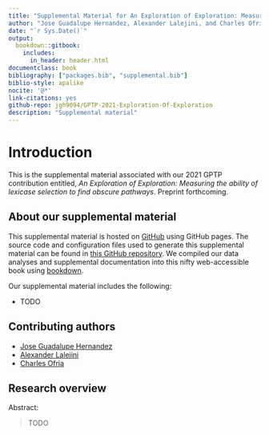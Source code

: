 ```yaml
---
title: "Supplemental Material for An Exploration of Exploration: Measuring the ability of lexicase selection to find obscure pathways"
author: "Jose Guadalupe Hernandez, Alexander Lalejini, and Charles Ofria"
date: "`r Sys.Date()`"
output:
  bookdown::gitbook:
    includes:
      in_header: header.html
documentclass: book
bibliography: ["packages.bib", "supplemental.bib"]
biblio-style: apalike
nocite: '@*'
link-citations: yes
github-repo: jgh9094/GPTP-2021-Exploration-Of-Exploration
description: "Supplemental material"
---
```


# Introduction

This is the supplemental material associated with our 2021 GPTP contribution entitled, _An Exploration of Exploration: Measuring the ability of lexicase selection to find obscure pathways_.
Preprint forthcoming.

## About our supplemental material

This supplemental material is hosted on [GitHub](https://github.com) using GitHub pages.
The source code and configuration files used to generate this supplemental material can be found in [this GitHub repository](https://github.com/jgh9094/GPTP-2021-Exploration-Of-Exploration).
We compiled our data analyses and supplemental documentation into this nifty web-accessible book using [bookdown](https://bookdown.org/).

Our supplemental material includes the following:

- TODO

## Contributing authors

- [Jose Guadalupe Hernandez](https://jgh9094.github.io/)
- [Alexander Lalejini](https://lalejini.com)
- [Charles Ofria](http://ofria.com)

## Research overview

Abstract:

> TODO